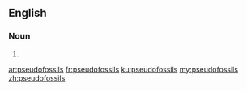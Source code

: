 ==English==

===Noun===
{{head|en}}

# {{plural of|pseudofossil}}

[[ar:pseudofossils]]
[[fr:pseudofossils]]
[[ku:pseudofossils]]
[[my:pseudofossils]]
[[zh:pseudofossils]]